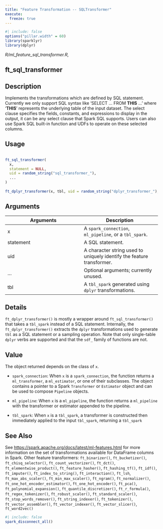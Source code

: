 ```yaml
---
title: "Feature Transformation -- SQLTransformer"
execute:
  freeze: true
---
```


```r
#| include: false
options("pillar.width" = 60)
library(sparklyr) 
library(dplyr)
```

*R/ml_feature_sql_transformer.R,*

## ft_sql_transformer

## Description
 Implements the transformations which are defined by SQL statement. Currently we   only support SQL syntax like 'SELECT ... FROM __THIS__ ...' where '__THIS__' represents   the underlying table of the input dataset. The select clause specifies the   fields, constants, and expressions to display in the output, it can be any   select clause that Spark SQL supports. Users can also use Spark SQL built-in   function and UDFs to operate on these selected columns. 


## Usage
```r
 
ft_sql_transformer( 
  x, 
  statement = NULL, 
  uid = random_string("sql_transformer_"), 
  ... 
) 
 
ft_dplyr_transformer(x, tbl, uid = random_string("dplyr_transformer_"), ...) 
```

## Arguments
|Arguments|Description|
|---|---|
| x | A `spark_connection`, `ml_pipeline`, or a `tbl_spark`. |
| statement | A SQL statement. |
| uid | A character string used to uniquely identify the feature transformer. |
| ... | Optional arguments; currently unused. |
| tbl | A `tbl_spark` generated using `dplyr` transformations. |

## Details
 `ft_dplyr_transformer()` is mostly a wrapper around `ft_sql_transformer()` that   takes a `tbl_spark` instead of a SQL statement. Internally, the `ft_dplyr_transformer()`   extracts the `dplyr` transformations used to generate `tbl` as a SQL statement or a   sampling operation. Note that only single-table `dplyr` verbs are supported and that the   `sdf_` family of functions are not. 


## Value

 The object returned depends on the class of `x`.     

- `spark_connection`: When `x` is a `spark_connection`, the function returns a `ml_transformer`,   a `ml_estimator`, or one of their subclasses. The object contains a pointer to   a Spark `Transformer` or `Estimator` object and can be used to compose   `Pipeline` objects.    

- `ml_pipeline`: When `x` is a `ml_pipeline`, the function returns a `ml_pipeline` with   the transformer or estimator appended to the pipeline.    

- `tbl_spark`: When `x` is a `tbl_spark`, a transformer is constructed then   immediately applied to the input `tbl_spark`, returning a `tbl_spark` 

 



## See Also
 See [https://spark.apache.org/docs/latest/ml-features.html](https://spark.apache.org/docs/latest/ml-features.html) for   more information on the set of transformations available for DataFrame   columns in Spark.  Other feature transformers:  `ft_binarizer()`, `ft_bucketizer()`, `ft_chisq_selector()`, `ft_count_vectorizer()`, `ft_dct()`, `ft_elementwise_product()`, `ft_feature_hasher()`, `ft_hashing_tf()`, `ft_idf()`, `ft_imputer()`, `ft_index_to_string()`, `ft_interaction()`, `ft_lsh`, `ft_max_abs_scaler()`, `ft_min_max_scaler()`, `ft_ngram()`, `ft_normalizer()`, `ft_one_hot_encoder_estimator()`, `ft_one_hot_encoder()`, `ft_pca()`, `ft_polynomial_expansion()`, `ft_quantile_discretizer()`, `ft_r_formula()`, `ft_regex_tokenizer()`, `ft_robust_scaler()`, `ft_standard_scaler()`, `ft_stop_words_remover()`, `ft_string_indexer()`, `ft_tokenizer()`, `ft_vector_assembler()`, `ft_vector_indexer()`, `ft_vector_slicer()`, `ft_word2vec()` 


```r
#| include: false
spark_disconnect_all()
```
